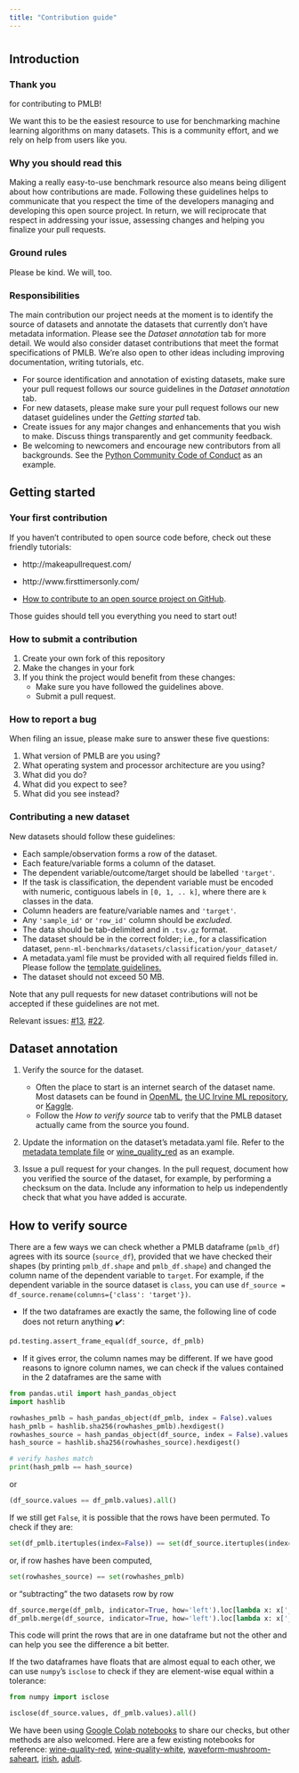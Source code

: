 ```yaml
---
title: "Contribution guide"
---
```


# {.tabset}
## Introduction
### Thank you

for contributing to PMLB!

We want this to be the easiest resource to use for benchmarking machine learning algorithms on many datasets.
This is a community effort, and we rely on help from users like you.


### Why you should read this

Making a really easy-to-use benchmark resource also means being diligent about how contributions are made.
Following these guidelines helps to communicate that you respect the time of the developers managing and developing this open source project.
In return, we will reciprocate that respect in addressing your issue, assessing changes and helping you finalize your pull requests.

### Ground rules
Please be kind.
We will, too.

### Responsibilities
The main contribution our project needs at the moment is to identify the source of datasets and annotate the datasets that currently don't have metadata information.
Please see the *Dataset annotation* tab for more detail.
We would also consider dataset contributions that meet the format specifications of PMLB.
We're also open to other ideas including improving documentation, writing tutorials, etc.

 * For source identification and annotation of existing datasets, make sure your pull request follows our source guidelines in the *Dataset annotation* tab.
 * For new datasets, please make sure your pull request follows our new dataset guidelines under the *Getting started* tab.
 * Create issues for any major changes and enhancements that you wish to make. Discuss things transparently and get community feedback.
 * Be welcoming to newcomers and encourage new contributors from all backgrounds. See the [Python Community Code of Conduct](https://www.python.org/psf/codeofconduct/) as an example.

## Getting started
### Your first contribution

If you haven't contributed to open source code before, check out these friendly tutorials:


 * http://makeapullrequest.com/
 
 * http://www.firsttimersonly.com/
 
 * [How to contribute to an open source project on GitHub](https://egghead.io/series/how-to-contribute-to-an-open-source-project-on-github).


Those guides should tell you everything you need to start out!

### How to submit a contribution

1. Create your own fork of this repository
2. Make the changes in your fork
3. If you think the project would benefit from these changes:
    * Make sure you have followed the guidelines above.
    * Submit a pull request.

### How to report a bug

When filing an issue, please make sure to answer these five questions:

1. What version of PMLB are you using?
2. What operating system and processor architecture are you using?
3. What did you do?
4. What did you expect to see?
5. What did you see instead?

### Contributing a new dataset

New datasets should follow these guidelines:

 - Each sample/observation forms a row of the dataset.
 - Each feature/variable forms a column of the dataset.
 - The dependent variable/outcome/target should be labelled `'target'`.
 - If the task is classification, the dependent variable must be encoded with numeric, contiguous labels in `[0, 1, .. k]`, where there are `k` classes in the data.
 - Column headers are feature/variable names and `'target'`.
 - Any `'sample_id'` or `'row_id'` column should be *excluded*.
 - The data should be tab-delimited and in `.tsv.gz` format.
 - The dataset should be in the correct folder; i.e., for a classification dataset, `penn-ml-benchmarks/datasets/classification/your_dataset/`
 - A metadata.yaml file must be provided with all required fields filled in. Please follow the [template guidelines.](https://github.com/EpistasisLab/penn-ml-benchmarks/blob/812e6973611c583c2f537693f582acc4feb69ff5/metadata_template.yaml)
 - The dataset should not exceed 50 MB.


Note that any pull requests for new dataset contributions will not be accepted if these guidelines are not met.


Relevant issues: [#13](https://github.com/EpistasisLab/penn-ml-benchmarks/issues/13), [#22](https://github.com/EpistasisLab/penn-ml-benchmarks/issues/22).


## Dataset annotation

1. Verify the source for the dataset.
    - Often the place to start is an internet search of the dataset name.
    Most datasets can be found in [OpenML](https://www.openml.org/), [the UC Irvine ML repository](http://archive.ics.uci.edu/ml/index.php), or [Kaggle](https://kaggle.com).
    - Follow the *How to verify source* tab to verify that the PMLB dataset actually came from the source you found.

2. Update the information on the dataset's metadata.yaml file.
Refer to the [metadata template file](https://github.com/EpistasisLab/penn-ml-benchmarks/blob/812e6973611c583c2f537693f582acc4feb69ff5/metadata_template.yaml) or [wine_quality_red](https://github.com/EpistasisLab/penn-ml-benchmarks/blob/812e6973611c583c2f537693f582acc4feb69ff5/datasets/wine_quality_red/metadata.yaml) as an example.

3. Issue a pull request for your changes. In the pull request, document how you verified the source of the dataset, for example, by performing a checksum on the data. Include any information to help us independently check that what you have added is accurate.


## How to verify source

There are a few ways we can check whether a PMLB dataframe (`pmlb_df`) agrees with its source (`source_df`), provided that we have checked their shapes (by printing `pmlb_df.shape` and `pmlb_df.shape`) and changed the column name of the dependent variable to `target`. For example, if the dependent variable in the source dataset is `class`, you can use `df_source = df_source.rename(columns={'class': 'target'})`.

- If the two dataframes are exactly the same, the following line of code does not return anything ✔️:

``` python
pd.testing.assert_frame_equal(df_source, df_pmlb)
```

- If it gives error, the column names may be different. If we have good reasons to ignore column names, we can check if the values contained in the 2 dataframes are the same with

``` python
from pandas.util import hash_pandas_object
import hashlib

rowhashes_pmlb = hash_pandas_object(df_pmlb, index = False).values
hash_pmlb = hashlib.sha256(rowhashes_pmlb).hexdigest()
rowhashes_source = hash_pandas_object(df_source, index = False).values
hash_source = hashlib.sha256(rowhashes_source).hexdigest()

# verify hashes match
print(hash_pmlb == hash_source)
```

or

``` python
(df_source.values == df_pmlb.values).all()
```
If we still get `False`, it is possible that the rows have been permuted. To check if they are:

``` python
set(df_pmlb.itertuples(index=False)) == set(df_source.itertuples(index=False))
```

or, if row hashes have been computed,

```python
set(rowhashes_source) == set(rowhashes_pmlb)
```

or "subtracting" the two datasets row by row

``` python
df_source.merge(df_pmlb, indicator=True, how='left').loc[lambda x: x['_merge']!='both']
df_pmlb.merge(df_source, indicator=True, how='left').loc[lambda x: x['_merge']!='both']
```

This code will print the rows that are in one dataframe but not the other and can help you see the difference a bit better.

If the two dataframes have floats that are almost equal to each other, we can use `numpy`'s `isclose` to check if they are element-wise equal within a tolerance:

``` python
from numpy import isclose

isclose(df_source.values, df_pmlb.values).all()
```

We have been using [Google Colab notebooks](https://colab.research.google.com/) to share our checks, but other methods are also welcomed.
Here are a few existing notebooks for reference:
[wine-quality-red](https://colab.research.google.com/drive/1N48BWz6IdeyIDUM3ROhd1wUPjhhL-Vz4#scrollTo=yxujo7a_gjMV),
[wine-quality-white](https://colab.research.google.com/drive/1z_aFLydv2xMjDWwYIGGbW5N8_XFraysT),
[waveform-mushroom-saheart](https://colab.research.google.com/drive/1DyB2oqenINVmJzFLkwjPKYv0iAb5Mz02#scrollTo=5QZDL8Yffx62),
[irish](https://colab.research.google.com/drive/1gB7r_CN8LrWG3nOqCS3AXJ7enj_Ssavk?usp=sharing#scrollTo=ioB2C8bb_WGa),
[adult](https://colab.research.google.com/drive/1s2J0v2Ubzj0-CxzgQnxdmAAVoK33a1AY#scrollTo=-gBzhYeQMi3t).
